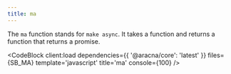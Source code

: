 ```yaml
---
title: ma
---
```



The `ma` function stands for `make async`. It takes a function and returns a function that returns a promise.

<CodeBlock client:load dependencies={{ '@aracna/core': 'latest' }} files={SB_MA} template='javascript' title='ma' console={100} />
